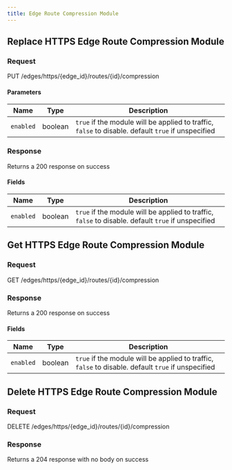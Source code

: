 ```yaml
---
title: Edge Route Compression Module
---
```




## Replace HTTPS Edge Route Compression Module

### Request

PUT /edges/https/\{edge_id\}/routes/\{id\}/compression

<EdgeRouteCompressionModuleReplaceRequest />

#### Parameters

| Name      | Type    | Description                                                                                        |
| --------- | ------- | -------------------------------------------------------------------------------------------------- |
| `enabled` | boolean | `true` if the module will be applied to traffic, `false` to disable. default `true` if unspecified |

### Response

Returns a 200 response on success

<EdgeRouteCompressionModuleReplaceResponse />

#### Fields

| Name      | Type    | Description                                                                                        |
| --------- | ------- | -------------------------------------------------------------------------------------------------- |
| `enabled` | boolean | `true` if the module will be applied to traffic, `false` to disable. default `true` if unspecified |

## Get HTTPS Edge Route Compression Module

### Request

GET /edges/https/\{edge_id\}/routes/\{id\}/compression

<EdgeRouteCompressionModuleGetRequest />

### Response

Returns a 200 response on success

<EdgeRouteCompressionModuleGetResponse />

#### Fields

| Name      | Type    | Description                                                                                        |
| --------- | ------- | -------------------------------------------------------------------------------------------------- |
| `enabled` | boolean | `true` if the module will be applied to traffic, `false` to disable. default `true` if unspecified |

## Delete HTTPS Edge Route Compression Module

### Request

DELETE /edges/https/\{edge_id\}/routes/\{id\}/compression

<EdgeRouteCompressionModuleDeleteRequest />

### Response

Returns a 204 response with no body on success
